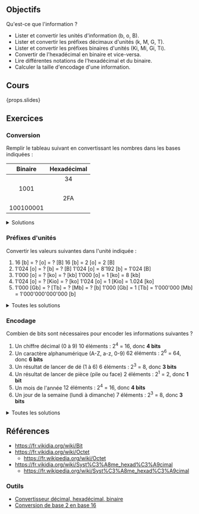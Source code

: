 ## Objectifs

Qu'est-ce que l'information ?

- Lister et convertir les unités d'information (b, o, B).
- Lister et convertir les préfixes décimaux d'unités (k, M, G, T).
- Lister et convertir les préfixes binaires d'unités (Ki, Mi, Gi, Ti).
- Convertir de l'hexadécimal en binaire et vice-versa.
- Lire différentes notations de l'hexadécimal et du binaire.
- Calculer la taille d'encodage d'une information.

## Cours

{props.slides}

## Exercices

### Conversion

Remplir le tableau suivant en convertissant les nombres dans les bases indiquées :

|  Binaire  | Hexadécimal |
| :-------: | :---------: |
|           |     34      |
|   1001    |             |
|           |     2FA     |
| 100100001 |             |

<details>
<summary>Solutions</summary>

|     Binaire     | Hexadécimal |
| :-------------: | :---------: |
|     11 0100     |   **34**    |
|    **1001**     |      9      |
|   1011111010    |   **2FA**   |
| **_100100001_** |     121     |

</details>

### Préfixes d'unités

Convertir les valeurs suivantes dans l'unité indiquée :

1. 16 [b] = ? [o] = ? [B]
   <Check>16 [b] = 2 [o] = 2 [B]</Check>
2. 1'024 [o] = ? [b] = ? [B]
   <Check>1'024 [o] = 8'192 [b] = 1'024 [B]</Check>
3. 1'000 [o] = ? [ko] = ? [kb]
   <Check>1'000 [o] = 1 [ko] = 8 [kb]</Check>
4. 1'024 [o] = ? [Kio] = ? [ko]
   <Check>1'024 [o] = 1 [Kio] = 1.024 [ko]</Check>
5. 1'000 [Gb] = ? [Tb] = ? [Mb] = ? [b]
   <Check>1'000 [Gb] = 1 [Tb] = 1'000'000 [Mb] = 1'000'000'000'000 [b]</Check>

<details>
<summary>Toutes les solutions</summary>

1. 16 [b] = 2 [o] = 2 [B]
2. 1'024 [o] = 8'192 [b] = 1'024 [B]
3. 1'000 [o] = 1 [ko] = 8 [kb]
4. 1'024 [o] = 1 [Kio] = 1.024 [ko]
5. 1'000 [Gb] = 1 [Tb] = 1'000'000 [Mb] = 1'000'000'000'000 [b]

</details>

### Encodage

Combien de bits sont nécessaires pour encoder les informations suivantes ?

1. Un chiffre décimal (0 à 9)
   <Check>
     10 éléments : 2<sup>4</sup> = 16, donc **4 bits**
   </Check>
2. Un caractère alphanumérique (A-Z, a-z, 0-9)
   <Check>
     62 éléments : 2<sup>6</sup> = 64, donc **6 bits**
   </Check>
3. Un résultat de lancer de dé (1 à 6)
   <Check>
     6 éléments : 2<sup>3</sup> = 8, donc **3 bits**
   </Check>
4. Un résultat de lancer de pièce (pile ou face)
   <Check>
     2 éléments : 2<sup>1</sup> = 2, donc **1 bit**
   </Check>
5. Un mois de l'année
   <Check>
     12 éléments : 2<sup>4</sup> = 16, donc **4 bits**
   </Check>
6. Un jour de la semaine (lundi à dimanche)
   <Check>
     7 éléments : 2<sup>3</sup> = 8, donc **3 bits**
   </Check>

<details>
<summary>Toutes les solutions</summary>

1. 10 éléments : 2<sup>4</sup> = 16, donc **4 bits**
2. 62 éléments : 2<sup>6</sup> = 64, donc **6 bits**
3. 6 éléments : 2<sup>3</sup> = 8, donc **3 bits**
4. 2 éléments : 2<sup>1</sup> = 2, donc **1 bit**
5. 12 éléments : 2<sup>4</sup> = 16, donc **4 bits**
6. 7 éléments : 2<sup>3</sup> = 8, donc **3 bits**

</details>

## Références

- https://fr.vikidia.org/wiki/Bit
- https://fr.vikidia.org/wiki/Octet
  - https://fr.wikipedia.org/wiki/Octet
- https://fr.vikidia.org/wiki/Syst%C3%A8me_hexad%C3%A9cimal
  - https://fr.wikipedia.org/wiki/Syst%C3%A8me_hexad%C3%A9cimal

### Outils

- [Convertisseur décimal, hexadécimal, binaire](https://sebastienguillon.com/test/javascript/convertisseur.html)
- [Conversion de base 2 en base 16](https://fr.wikihow.com/convertir-du-binaire-en-hexad%C3%A9cimal)
